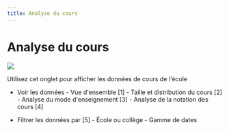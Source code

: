 ```yaml
--- 
title: Analyse du cours
--- 
```



# Analyse du cours

![](/img/ulearning/admin/data06.png)

Utilisez cet onglet pour afficher les données de cours de l'école 
 - Voir les données 
         - Vue d'ensemble [1] 
         - Taille et distribution du cours [2] 
         - Analyse du mode d'enseignement [3] 
         - Analyse de la notation des cours [4] 
         
 - Filtrer les données par [5] 
         - École ou collège 
         - Gamme de dates
